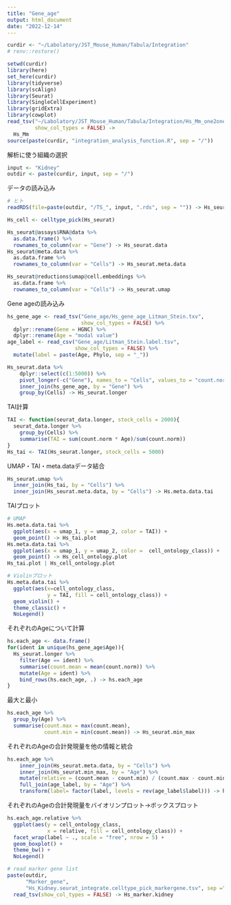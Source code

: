 ```yaml
---
title: "Gene_age"
output: html_document
date: "2022-12-14"
---
```


```r
curdir <- "~/Labolatory/JST_Mouse_Human/Tabula/Integration"
# renv::restore()

setwd(curdir)
library(here)
set_here(curdir)
library(tidyverse)
library(scAlign)
library(Seurat)
library(SingleCellExperiment)
library(gridExtra)
library(cowplot)
read_tsv("~/Labolatory/JST_Mouse_Human/Tabula/Integration/Hs_Mm_one2one_genelist.tsv",
         show_col_types = FALSE) ->
  Hs_Mm
source(paste(curdir, "integration_analysis_function.R", sep = "/"))
```

解析に使う組織の選択
```r
input <- "Kidney"
outdir <- paste(curdir, input, sep = "/")
```

データの読み込み
```r
# ヒト
readRDS(file=paste(outdir, "/TS_", input, ".rds", sep = "")) -> Hs_seurat

Hs_cell <- celltype_pick(Hs_seurat)

Hs_seurat@assays$RNA@data %>%
  as.data.frame() %>%
  rownames_to_column(var = "Gene") -> Hs_seurat.data
Hs_seurat@meta.data %>%
  as.data.frame %>%
  rownames_to_column(var = "Cells") -> Hs_seurat.meta.data

Hs_seurat@reductions$umap@cell.embeddings %>%
  as.data.frame %>%
  rownames_to_column(var = "Cells") -> Hs_seurat.umap
```

Gene ageの読み込み
```r
hs_gene_age <- read_tsv("Gene_age/Hs_gene_age_Litman_Stein.txv",
                        show_col_types = FALSE) %>%
  dplyr::rename(Gene = HGNC) %>%
  dplyr::rename(Age = "modal value")
age_label <- read_csv("Gene_age/Litman_Stein.label.tsv", 
                      show_col_types = FALSE) %>%
  mutate(label = paste(Age, Phylo, sep = "_"))
```
```r
Hs_seurat.data %>%
    dplyr::select(c(1:5000)) %>%
    pivot_longer(-c("Gene"), names_to = "Cells", values_to = "count.norm") %>%
    inner_join(hs_gene_age, by = "Gene") %>%
    group_by(Cells) -> Hs_seurat.longer
```

TAI計算
```r
TAI <- function(seurat_data.longer, stock_cells = 2000){
  seurat_data.longer %>%
    group_by(Cells) %>%
    summarise(TAI = sum(count.norm * Age)/sum(count.norm))
}
Hs_tai <- TAI(Hs_seurat.longer, stock_cells = 5000)
```
UMAP・TAI・meta.dataデータ結合
```r
Hs_seurat.umap %>%
  inner_join(Hs_tai, by = "Cells") %>%
  inner_join(Hs_seurat.meta.data, by = "Cells") -> Hs.meta.data.tai
```
TAIプロット
```r
# UMAP
Hs.meta.data.tai %>%
  ggplot(aes(x = umap_1, y = umap_2, color = TAI)) +
  geom_point() -> Hs_tai.plot
Hs.meta.data.tai %>%
  ggplot(aes(x = umap_1, y = umap_2, color =  cell_ontology_class)) +
  geom_point() -> Hs_cell_ontology.plot
Hs_tai.plot | Hs_cell_ontology.plot

# Violinプロット
Hs.meta.data.tai %>%
  ggplot(aes(x=cell_ontology_class,
             y = TAI, fill = cell_ontology_class)) +
  geom_violin() +
  theme_classic() +
  NoLegend()
```
それぞれのAgeについて計算
```r
hs.each_age <- data.frame()
for(ident in unique(hs_gene_age$Age)){
  Hs_seurat.longer %>%
    filter(Age == ident) %>%
    summarise(count.mean = mean(count.norm)) %>%
    mutate(Age = ident) %>%
    bind_rows(hs.each_age, .) -> hs.each_age
}
```
最大と最小
```r
hs.each_age %>%
  group_by(Age) %>%
  summarise(count.max = max(count.mean),
            count.min = min(count.mean)) -> Hs_seurat.min_max
```
それぞれのAgeの合計発現量を他の情報と統合
```r
hs.each_age %>%
    inner_join(Hs_seurat.meta.data, by = "Cells") %>%
    inner_join(Hs_seurat.min_max, by = "Age") %>%
    mutate(relative = (count.mean - count.min) / (count.max - count.min)) %>%
    full_join(age_label, by = "Age") %>%
    transform(label= factor(label, levels = rev(age_label$label))) -> hs.each_age.relative
```
それぞれのAgeの合計発現量をバイオリンプロット→ボックスプロット
```r
hs.each_age.relative %>%
  ggplot(aes(y = cell_ontology_class,
             x = relative, fill = cell_ontology_class)) +
  facet_wrap(label ~ ., scale = "free", nrow = 5) +
  geom_boxplot() +
  theme_bw() +
  NoLegend()
```

```r
# read marker gene list
paste(outdir,
      "Marker_gene",
      "Hs_Kidney.seurat_integrate.celltype_pick_markergene.tsv", sep ="/") %>%
  read_tsv(show_col_types = FALSE) -> Hs_marker.kidney
```

